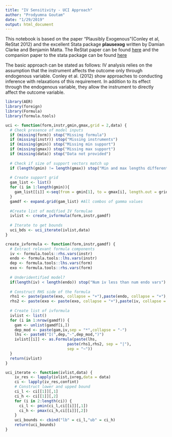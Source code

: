 ```yaml
---
title: "IV Sensitivity - UCI Approach"
author: "Prodyumna Goutam"
date: "1/29/2019"
output: html_document
---
```


This notebook is based on the paper "Plausibly Exogenous"(Conley et al, ReStat 2012) and the excellent Stata package **plausexog** written by Damian Clarke and Benjamin Matta.  The ReStat paper can be found [here](https://www.mitpressjournals.org/doi/10.1162/REST_a_00139) and the companion paper to the stata package can be found [here](https://www.stata-journal.com/article.html?article=st0538)

The basic approach can be stated as follows: IV analysis relies on the assumption that the instrument affects the outcome only through endogenous variable. Conley et al. (2012) show approaches to conducting inference with relaxations of this requirement. In addition to its effect through the endogenous variable, they allow the instrument to directly affect the outcome variable. 


```r
library(AER)
library(foreign)
library(Formula)
library(formula.tools)
```


```r
uci <- function(form,instr,gmin,gmax,grid = 2,data) {
  # Check presence of model inputs 
  if (missing(form)) stop("Missing formula")
  if (missing(instr)) stop("Missing instruments")
  if (missing(gmin)) stop("Missing min support")
  if (missing(gmax)) stop("Missing max support")
  if (missing(data)) stop("Data not provided")
  
  # Check if size of support vectors match up 
  if (length(gmin) != length(gmax)) stop("Min and max lengths different")
  
  # Create support grid 
  gam_list <- list() 
  for (i in 1:length(gmin)){
    gam_list[[i]] <-seq(from = gmin[1], to = gmax[i], length.out = grid)
  }
  gamdf <- expand.grid(gam_list) #All combos of gamma values
  
  #Create list of modified IV formulae
  ivlist <- create_ivformula(form,instr,gamdf)
  
  # Iterate to get bounds 
  uci_bds <- uci_iterate(ivlist,data)
}
```

```r
create_ivformula <- function(form,instr,gamdf) {
  # Extract relevant formula components 
  iv <- formula.tools::rhs.vars(instr)
  endo <- formula.tools::lhs.vars(instr)
  dep <- formula.tools::lhs.vars(form)
  exo <- formula.tools::rhs.vars(form)
  
  # Underidentified model? 
  if(length(iv) < length(endo)) stop("Num iv less than num endo vars")
  
  # Construct RHS side of the formula 
  rhs1 <- paste(paste(exo, collapse = "+"),paste(endo, collapse = "+"),sep = "+") 
  rhs2 <- paste(exo <- paste(exo, collapse = "+"),paste(iv, collapse = "+"),sep = "+")
  
  # Create list of ivformula 
  ivlist <- list()
  for (i in 1:nrow(gamdf)) {
    gam <- unlist(gamdf[i,])
    dep_mod <- paste(gam,iv,sep = "*",collapse = "-")
    lhs <- paste0("I(",dep,"-",dep_mod,")")
    ivlist[[i]] <- as.Formula(paste(lhs,
                           paste(rhs1,rhs2, sep = "|"),
                           sep = "~"))
  }
  return(ivlist)
}
```

```r
uci_iterate <- function(ivlist,data) {
    iv_res <- lapply(ivlist,ivreg,data = data)
    ci <- lapply(iv_res,confint)
    # Construct lower and upped bound
    ci_l <- ci[[1]][,1]
    ci_h <- ci[[1]][,2]
    for (i in 2:length(ci)) {
      ci_l <- pmin(ci_l,ci[[i]][,1])
      ci_h <- pmax(ci_h,ci[[i]][,2])
    }
    uci_bounds <- cbind("lb" = ci_l,"ub" = ci_h)
    return(uci_bounds)
}
```



